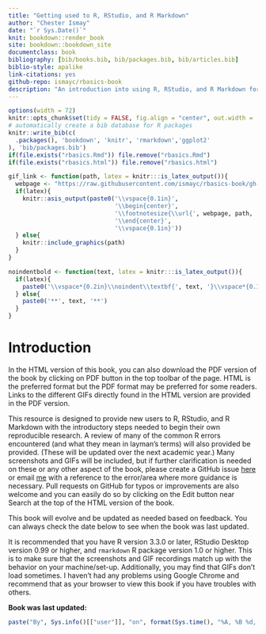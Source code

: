 ```yaml
--- 
title: "Getting used to R, RStudio, and R Markdown"
author: "Chester Ismay"
date: "`r Sys.Date()`"
knit: bookdown::render_book
site: bookdown::bookdown_site
documentclass: book
bibliography: [bib/books.bib, bib/packages.bib, bib/articles.bib]
biblio-style: apalike
link-citations: yes
github-repo: ismayc/rbasics-book
description: "An introduction into using R, RStudio, and R Markdown for new users"
---
```


```r
options(width = 72)
knitr::opts_chunk$set(tidy = FALSE, fig.align = "center", out.width = '\\textwidth')
# automatically create a bib database for R packages
knitr::write_bib(c(
  .packages(), 'bookdown', 'knitr', 'rmarkdown','ggplot2'
), 'bib/packages.bib')
if(file.exists("rbasics.Rmd")) file.remove("rbasics.Rmd")
if(file.exists("rbasics.html")) file.remove("rbasics.html")

gif_link <- function(path, latex = knitr:::is_latex_output()){
  webpage <- "https://raw.githubusercontent.com/ismayc/rbasics-book/gh-pages/"
  if(latex){
    knitr::asis_output(paste0('\\vspace{0.1in}',
                              '\\begin{center}', 
                              '\\footnotesize{\\url{', webpage, path, '}}',
                              '\\end{center}',
                              '\\vspace{0.1in}'))
  } else{
    knitr::include_graphics(path)
  }
}

noindentbold <- function(text, latex = knitr:::is_latex_output()){
  if(latex){
    paste0('\\vspace*{0.2in}\\noindent\\textbf{', text, '}\\vspace*{0.1in}')
  } else{
    paste0('**', text, '**')
  }
}

```


# Introduction {#intro}

In the HTML version of this book, you can also download the PDF version of the book by clicking on PDF button in the top toolbar of the page.  HTML is the preferred format but the PDF format may be preferred for some readers.  Links to the different GIFs directly found in the HTML version are provided in the PDF version.

This resource is designed to provide new users to R, RStudio, and R Markdown with the introductory steps needed to begin their own reproducible research.  A review of many of the common R errors encountered (and what they mean in layman's terms) will also provided be provided. (These will be updated over the next academic year.)  Many screenshots and GIFs will be included, but if further clarification is needed on these or any other aspect of the book, please create a GitHub issue [here](https://github.com/ismayc/rbasics-book/issues) or email [me](mailto:chester.ismay@gmail.com) with a reference to the error/area where more guidance is necessary.  Pull requests on GitHub for typos or improvements are also welcome and you can easily do so by clicking on the Edit button near Search at the top of the HTML version of the book.

This book will evolve and be updated as needed based on feedback.  You can always check the date below to see when the book was last updated.

It is recommended that you have R version 3.3.0 or later, RStudio Desktop version 0.99 or higher, and `rmarkdown` R package version 1.0 or higher.  This is to make sure that the screenshots and GIF recordings match up with the behavior on your machine/set-up.  Additionally, you may find that GIFs don't load sometimes.  I haven't had any problems using Google Chrome and recommend that as your browser to view this book if you have troubles with others.


**Book was last updated:**

```r
paste("By", Sys.info()[["user"]], "on", format(Sys.time(), "%A, %B %d, %Y %X %Z"))
```